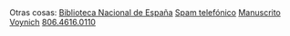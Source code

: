 <p>
    {{button-blue|1=actividad/actividad.html|2=Actividad}}
    {{button-blue|1=agenda.html|2=Agenda}}
    {{button-blue|1=aprender.html|2=Aprender}}
    {{button-blue|1=arte.html|2=Arte}}
    {{button-blue|1=astronomia/astronomia.html|2=Astronomía}}
    {{button-blue|1=audio.html|2=Audio}}
    {{button-blue|1=biblioteca.html|2=Biblioteca}}
    {{button-blue|1=carnaval.html|2=Carnaval}}
    {{button-blue|1=cine/cine.html|2=Cine}}
    {{button-blue|1=cocina/cocina.html|2=Cocina}}
    {{button-blue|1=comunismo/comunismo.html|2=Comunismo}}
    <!--{{button-grey|1=Deporte}}-->
    {{button-blue|1=diccionarios/diccionarios.html|2=Diccionarios}}
    {{button-blue|1=el-puerto/el-puerto.html|2=El Puerto}}
    {{button-blue|1=favoritas.html|2=Favoritas}}
    {{button-blue|1=feminismo/feminismo.html|2=Feminismo}}
    {{button-blue|1=fotografia/fotografia.html|2=Fotografía}}
    <!--{{button-grey|1=Frases}}-->
    <!--{{button-grey|1=Futuro}}-->
    {{button-blue|1=hemeroteca/hemeroteca.html|2=Hemeroteca}}
    {{button-blue|1=historia/historia.html|2=Historia}}
    {{button-blue|1=idiomas/idiomas.html|2=Idiomas}}
    <!--{{button-grey|1=Informática}}-->
    {{button-blue|1=latinajos.html|2=Latinajos}}
    {{button-blue|1=wikis/locapedias.html|2=Locapedias}}
    <!--{{button-grey|1=Mecánica}}-->
    {{button-blue|1=historia/memoria-historica.html|2=Memoria Histórica}}
    {{button-blue|1=meteorologia.html|2=Meteorología}}
    {{button-blue|1=micronaciones/micronaciones.html|2=Micronaciones}}
    {{button-blue|1=mirrors.html|2=Mirrors}}
    {{button-blue|1=musica.html|2=Música}}
    {{button-blue|1=naturaleza.html|2=Naturaleza}}
    {{button-blue|1=nostalgia.html|2=Nostalgia}}
    {{button-blue|1=oposiciones/oposiciones.html|2=Oposiciones}}
    {{button-blue|1=poesia/poesia.html|2=Poesía}}
    {{button-blue|1=preservacion-digital/preservacion-digital.html|2=Preservación digital}}
    {{button-blue|1=publicaciones/publicaciones.html|2=Publicaciones}}
    {{button-blue|1=snail-mail.html|2=Snail mail}}
    {{button-blue|1=software.html|2=Software}}
    {{button-blue|1=tareas.html|2=Tareas}}
    {{button-blue|1=viajes/viajes.html|2=Viajes}}
    {{button-blue|1=videoteca/videoteca.html|2=Videoteca}}
    {{button-blue|1=wikis/wikis.html|2=Wikis}}
    {{button-blue|1=explorar.html|2=Explorar}}
    {{button-blue|1=sitemap.html|2=Sitemap}}
</p>

Otras cosas: [[bne|Biblioteca Nacional de España]]{{o}} [[spam telefonico|Spam telefónico]]{{o}} [[voynich|Manuscrito Voynich]]{{o}} [[806.4616.0110]]
